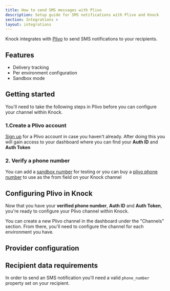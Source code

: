 ```yaml
---
title: How to send SMS messages with Plivo
description: Setup guide for SMS notifications with Plivo and Knock
section: Integrations >
layout: integrations
---
```



Knock integrates with [Plivo](https://www.plivo.com/) to send SMS notifications to your recipients.

## Features

- Delivery tracking
- Per environment configuration
- Sandbox mode

## Getting started

You'll need to take the following steps in Plivo before you can configure your channel within Knock.

### 1.Create a Plivo account

[Sign up](https://console.plivo.com/accounts/register/) for a Plivo account in case you haven't already.
After doing this you will gain access to your dashboard where you can find your **Auth ID** and **Auth Token**

### 2. Verify a phone number

You can add a [sandbox number](https://console.plivo.com/phone-numbers/sandbox-numbers/) for testing or you can buy a
[plivo phone number](https://console.plivo.com/active-phone-numbers/) to use as the from field on your Knock channel

## Configuring Plivo in Knock

Now that you have your **verified phone number**, **Auth ID** and **Auth Token**, you're ready to configure your Plivo channel within Knock.

You can create a new Plivo channel in the dashboard under the "Channels" section. From there, you'll need to configure the channel for each environment you have.

## Provider configuration

<Attributes>
  <Attribute
    name="Authentication ID"
    type="string*"
    description="The authentication ID from Plivo"
  />
  <Attribute
    name="Authentication token"
    type="string*"
    description="The authentication token from Plivo."
  />
  <Attribute
    name="From phone number"
    type="string*"
    description="The phone number to send messages from."
  />
  <Attribute
    name="Short code"
    type="string*"
    description="The short code to send messages from."
  />
  <Attribute
    name="Sender ID"
    type="string*"
    description="The Sender ID to send messages from."
  />
</Attributes>

## Recipient data requirements

In order to send an SMS notification you'll need a valid `phone_number` property set on your recipient.

